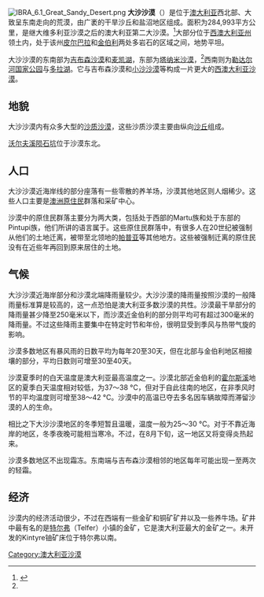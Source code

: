 [[File:IBRA_6.1_Great_Sandy_Desert.png|thumb]]
'''大沙沙漠'''（{{lang-en|Great Sandy Desert}}）是位于[[澳大利亚|澳大利亚]]西北部、大致呈东南走向的荒漠，由广袤的干旱沙丘和盐沼地区组成。面积为284,993平方公里，是继大维多利亚沙漠之后的澳大利亚第二大沙漠。<ref name="#1">{{Cite web|title=The Australian Deserts - Facts, Information, Outback Travel Advice|url=https://www.outback-australia-travel-secrets.com/australian_deserts.html|accessdate=2019-07-01|work=www.outback-australia-travel-secrets.com|archive-date=2019-07-01|archive-url=https://web.archive.org/web/20190701084659/https://www.outback-australia-travel-secrets.com/australian_deserts.html|dead-url=no}}</ref>大部分位于[[西澳大利亚州|西澳大利亚州]]领土内，处于该州[[皮尔布拉|皮尔巴拉]]和[[金伯利_(西澳)|金伯利]]两处多岩石的区域之间，地势平坦。

大沙沙漠的东南部为[[吉布森沙漠|吉布森沙漠]]和[[麦凯湖|麦凯湖]]，东部为[[塔纳米沙漠|塔纳米沙漠]]，<ref name="#1"/>西南则为[[勒达尔河国家公园|勒达尔河国家公园]]与[[多拉湖|多拉湖]]。它与吉布森沙漠和[[小沙沙漠|小沙沙漠]]等构成一片更大的[[西澳大利亚沙漠|西澳大利亚沙漠]]。

== 地貌 ==
大沙沙漠内有众多大型的[[沙质沙漠|沙质沙漠]]，这些沙质沙漠主要由纵向[[沙丘|沙丘]]组成。

[[沃尔夫溪陨石坑|沃尔夫溪陨石坑]]位于沙漠东北。

== 人口 ==
大沙沙漠近海岸线的部分座落有一些零散的养羊场，沙漠其他地区则人烟稀少。这些人口主要是[[澳洲原住民|澳洲原住民]]群落和采矿中心。

沙漠中的原住民群落主要分为两大类，包括处于西部的Martu族和处于东部的Pintupi族，他们所讲的语言属于{{link-en|西澳沙漠语群|Western Desert language}}。这些原住民群落中，有很多人在20世纪被强制从他们的土地迁离，被带至北领地的[[帕普亞_(北方領土)|帕普亚]]等其他地方。这些被强制迁离的原住民没有在近些年再回到原来居住的土地。

== 气候 ==
大沙沙漠近海岸部分和沙漠北端降雨量较少。大沙沙漠的降雨量按照沙漠的一般降雨量标准算是较高的，这一点恐怕是澳大利亚多数沙漠的共性。沙漠最干旱部分的降雨量甚少降至250毫米以下，而沙漠近金伯利的部分则平均可有超过300毫米的降雨量。不过这些降雨主要集中在特定时节和年份，很明显受到季风与热带气旋的影响。

沙漠多数地区有暴风雨的日数平均为每年20至30天，但在北部与金伯利地区相接壤的部分，平均日数则可增至30至40天。

沙漠夏季时的白天温度是澳大利亚最高温度之一。沙漠北部近金伯利的[[霍尔斯溪|霍尔斯溪]]地区的夏季白天温度相对较低，为37～38 °C，但对于自此往南的地区，在非季风时节的平均温度则可增至38～42 °C。沙漠中的高温已夺去多名因车辆故障而滞留沙漠的人的生命。

相比之下大沙沙漠地区的冬季短暂且温暖，温度一般为25～30 °C。对于不靠近海岸的地区，冬季夜晚可能相当寒冷。不过，在8月下旬，这一地区又将变得炎热起来。

沙漠多数地区不出现霜冻。东南端与吉布森沙漠相邻的地区每年可能出现一至两次的轻霜。

== 经济 ==
沙漠内的经济活动很少，不过在西端有一些金矿和铜矿矿井以及一些养牛场。矿井中最有名的是[[特尔弗|特尔弗]]（Telfer）小镇的金矿，它是澳大利亚最大的金矿之一。未开发的Kintyre铀矿床位于特尔弗以南。

{{荒漠}}
[[Category:澳大利亚沙漠|Category:澳大利亚沙漠]]